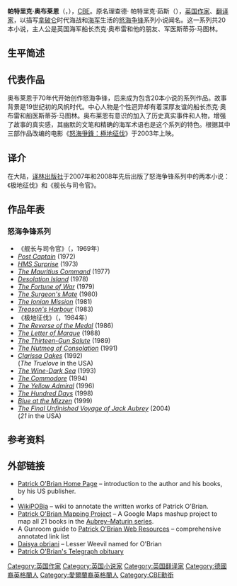 {{Infobox writer
| name          = 帕特里克·奥布莱恩
| image         = Patrick45.jpg
| image_size    = 
| caption       = 
| birth_date    = 1914年12月12日
| birth_place   = [[英格兰|英格兰]][[白金汉郡|白金汉郡]]{{le|查爾方特聖彼得|Chalfont St. Peter}}
| death_date    = 2000年1月2日
| death_place   = [[爱尔兰|爱尔兰]][[都柏林|都柏林]]
| occupation    = [[小說家|小說家]]，[[翻译家|翻译家]]
| movement      = 
| genre         = [[历史小说|历史小说]]
| notable_works = [[怒海争锋|怒海争锋]] ({{lang|en|Master and Commander}})
| influences    = 
| influenced    = 
| misc          = 
}}
'''帕特里克·奥布莱恩'''（{{lang|en|Patrick O'Brian}}，{{bd|1914年|12月12日| 2000年|1月2日|catIdx=奥}}），[[CBE|CBE]]。原名理查德· 帕特里克·茹斯（{{lang|en|''Richard Patrick Russ''}}），[[英国|英国]][[作家|作家]]、[[翻译家|翻译家]]，以描写[[拿破仑|拿破仑]]时代海战和[[海军|海军]]生活的[[怒海争锋|怒海争锋]]系列小说闻名。这一系列共20本小说，主人公是英国海军船长杰克·奥布雷和他的朋友、军医斯蒂芬·马图林。

== 生平简述 ==

== 代表作品 ==
奥布莱恩于70年代开始创作怒海争锋，后来成为包含20本小说的系列作品。故事背景是19世纪初的风帆时代。中心人物是个性迥异却有着深厚友谊的船长杰克·奥布雷和船医斯蒂芬·马图林。奥布莱恩有意识的加入了历史真实事件和人物，增强了故事的真实感，其幽默的文笔和精确的海军术语也是这个系列的特色。根据其中三部作品改编的电影《[[怒海爭鋒：極地征伐|怒海爭鋒：極地征伐]]》于2003年上映。

== 译介 ==
在大陆，[[译林出版社|译林出版社]]于2007年和2008年先后出版了怒海争锋系列中的两本小说：《极地征伐》和《舰长与司令官》。

== 作品年表 ==
===怒海争锋系列===

*《舰长与司令官》（{{lang|en|''Master and Commander''}}，1969年）
*[[Post_Captain_(novel)|''Post Captain'']] (1972)
*[[HMS_Surprise_(novel)|''HMS Surprise'']] (1973)
*''[[The_Mauritius_Command|The Mauritius Command]]'' (1977)
*[[Desolation_Island_(novel)|''Desolation Island'']] (1978)
*''[[The_Fortune_of_War|The Fortune of War]]'' (1979)
*''[[The_Surgeon's_Mate|The Surgeon's Mate]]'' (1980)
*''[[The_Ionian_Mission|The Ionian Mission]]'' (1981)
*''[[Treason's_Harbour|Treason's Harbour]]'' (1983)
*《极地征伐》（{{lang|en|''The Far Side of the World''}}，1984年）
*''[[The_Reverse_of_the_Medal|The Reverse of the Medal]]'' (1986)
*''[[The_Letter_of_Marque|The Letter of Marque]]'' (1988)
*''[[The_Thirteen-Gun_Salute|The Thirteen-Gun Salute]]'' (1989)
*''[[The_Nutmeg_of_Consolation|The Nutmeg of Consolation]]'' (1991)
*''[[Clarissa_Oakes|Clarissa Oakes]]'' (1992)<br />(''The Truelove'' in the USA)
*''[[The_Wine-Dark_Sea|The Wine-Dark Sea]]'' (1993)
*[[The_Commodore_(novel)|''The Commodore'']] (1994)
*''[[The_Yellow_Admiral|The Yellow Admiral]]'' (1996)
*[[The_Hundred_Days_(novel)|''The Hundred Days'']] (1998)
*''[[Blue_at_the_Mizzen|Blue at the Mizzen]]'' (1999)
*''[[The_Final_Unfinished_Voyage_of_Jack_Aubrey|The Final Unfinished Voyage of Jack Aubrey]]'' (2004)<br />(''21'' in the USA)

== 参考资料 ==
{{refs}}
== 外部链接 ==
{{Commons category}}
{{Wikiquotelang|en|Patrick O'Brian}}
*[http://books.wwnorton.com/books/Author.aspx?ID=4929 Patrick O'Brian Home Page] {{Wayback|url=http://books.wwnorton.com/books/Author.aspx?ID=4929 |date=20111103094343 }} – introduction to the author and his books, by his US publisher.
*{{cite journal |url=http://www.theparisreview.org/interviews/1628/the-art-of-fiction-no-142-patrick-obrian |title=Patrick O'Brian, The Art of Fiction No. 142 |last=Becker |first=Stephen |journal=The Paris Review |access-date=2021-08-22 |archive-date=2021-09-03 |archive-url=https://web.archive.org/web/20210903133941/https://www.theparisreview.org/interviews/1628/the-art-of-fiction-no-142-patrick-obrian |dead-url=no }}
*[http://wiki.hmssurprise.org/index.php/Main_Page WikiPOBia] {{Wayback|url=http://wiki.hmssurprise.org/index.php/Main_Page |date=20090816160543 }} – wiki to annotate the written works of Patrick O'Brian.
*[http://www.cannonade.net Patrick O'Brian Mapping Project] {{Wayback|url=http://www.cannonade.net/ |date=20210512001008 }} – A Google Maps mashup project to map all 21 books in the [[Aubrey–Maturin_series|Aubrey–Maturin series]].
*A Gunroom guide to [https://web.archive.org/web/20120815231143/http://www.prismnet.com/gibbonsb/pob/ Patrick O'Brian Web Resources] – comprehensive annotated link list
*[http://www.hmssurprise.org/News/Daisya_obriani.html Daisya obriani] {{Wayback|url=http://www.hmssurprise.org/News/Daisya_obriani.html |date=20130604080629 }} – Lesser Weevil named for O'Brian
*[https://web.archive.org/web/20100108084432/http://www.telegraph.co.uk/news/obituaries/culture-obituaries/books-obituaries/6916742/Patrick-OBrian.html Patrick O'Brian's Telegraph obituary]

{{Authority control}}
{{DEFAULTSORT:O'Brian}}
[[Category:英国作家|Category:英国作家]]
[[Category:英国小说家|Category:英国小说家]]
[[Category:英国翻译家|Category:英国翻译家]]
[[Category:德國裔英格蘭人|Category:德國裔英格蘭人]]
[[Category:愛爾蘭裔英格蘭人|Category:愛爾蘭裔英格蘭人]]
[[Category:CBE勳銜|Category:CBE勳銜]]